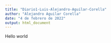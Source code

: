 ---
title: "Diario1-Luis-Alejandro-Aguilar-Corella"
author: "Alejandro Aguilar Corella"
date: "4 de febrero de 2022"
output: html_document
---
Hello world
